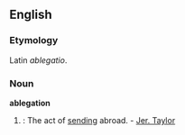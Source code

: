 ==English==
===Etymology===
Latin ''ablegatio''.

===Noun===
'''ablegation'''
#{{obsolete}}: The act of [[sending]] abroad. - [[w:Jeremy Taylor|Jer. Taylor]]